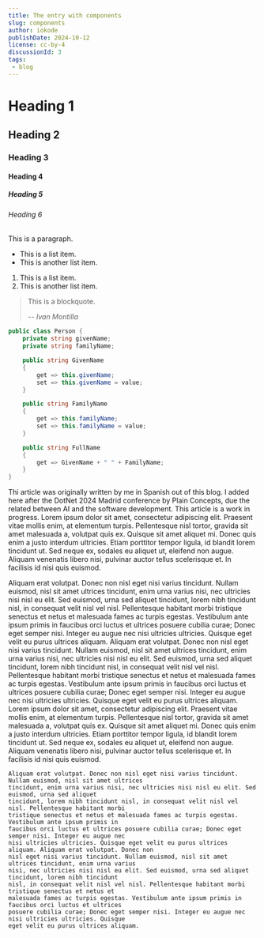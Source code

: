 ```yaml
---
title: The entry with components
slug: components
author: iokode
publishDate: 2024-10-12
license: cc-by-4
discussionId: 3
tags:
 - blog
---
```


# Heading 1
## Heading 2
### Heading 3
#### Heading 4
##### Heading 5
###### Heading 6

This is a paragraph.

* This is a list item.
* This is another list item.

1. This is a list item.
2. This is another list item.

> This is a blockquote.
>
> -- <cite>Ivan Montilla</cite>

```cs
public class Person {
    private string givenName;
    private string familyName;

    public string GivenName
    {
        get => this.givenName;
        set => this.givenName = value;
    }

    public string FamilyName
    {
        get => this.familyName;
        set => this.familyName = value;
    }

    public string FullName
    {
        get => GivenName + " " + FamilyName;
    }
}
```

<XPost author="martoutatech" id="1804864292879016139"/>

<Alert severity="note">
    Thi article was originally written by me in Spanish out of this blog. I added here after the DotNet 2024
    Madrid conference by Plain Concepts, due the related between AI and the software development.
</Alert>

<Alert severity="warning">
    This article is a work in progress.
</Alert>

<Message direction="other">
Lorem ipsum dolor sit amet, consectetur adipiscing elit. Praesent vitae mollis enim, at elementum turpis.
Pellentesque nisl tortor, gravida sit amet malesuada a, volutpat quis ex. Quisque sit amet aliquet mi.
Donec quis enim a justo interdum ultricies. Etiam porttitor tempor ligula, id blandit lorem tincidunt
ut. Sed neque ex, sodales eu aliquet ut, eleifend non augue. Aliquam venenatis libero nisi, pulvinar
auctor tellus scelerisque et. In facilisis id nisi quis euismod.

Aliquam erat volutpat. Donec non nisl eget nisi varius tincidunt. Nullam euismod, nisl sit amet ultrices
tincidunt, enim urna varius nisi, nec ultricies nisi nisl eu elit. Sed euismod, urna sed aliquet
tincidunt, lorem nibh tincidunt nisl, in consequat velit nisl vel nisl. Pellentesque habitant morbi
tristique senectus et netus et malesuada fames ac turpis egestas. Vestibulum ante ipsum primis in
faucibus orci luctus et ultrices posuere cubilia curae; Donec eget semper nisi. Integer eu augue nec
nisi ultricies ultricies. Quisque eget velit eu purus ultrices aliquam. Aliquam erat volutpat. Donec non
nisl eget nisi varius tincidunt. Nullam euismod, nisl sit amet ultrices tincidunt, enim urna varius
nisi, nec ultricies nisi nisl eu elit. Sed euismod, urna sed aliquet tincidunt, lorem nibh tincidunt
nisl, in consequat velit nisl vel nisl. Pellentesque habitant morbi tristique senectus et netus et
malesuada fames ac turpis egestas. Vestibulum ante ipsum primis in faucibus orci luctus et ultrices
posuere cubilia curae; Donec eget semper nisi. Integer eu augue nec nisi ultricies ultricies. Quisque
eget velit eu purus ultrices aliquam.
</Message>
<Message direction="me">
    Lorem ipsum dolor sit amet, consectetur adipiscing elit. Praesent vitae mollis enim, at elementum turpis.
    Pellentesque nisl tortor, gravida sit amet malesuada a, volutpat quis ex. Quisque sit amet aliquet mi.
    Donec quis enim a justo interdum ultricies. Etiam porttitor tempor ligula, id blandit lorem tincidunt
    ut. Sed neque ex, sodales eu aliquet ut, eleifend non augue. Aliquam venenatis libero nisi, pulvinar
    auctor tellus scelerisque et. In facilisis id nisi quis euismod.
    
    Aliquam erat volutpat. Donec non nisl eget nisi varius tincidunt. Nullam euismod, nisl sit amet ultrices
    tincidunt, enim urna varius nisi, nec ultricies nisi nisl eu elit. Sed euismod, urna sed aliquet
    tincidunt, lorem nibh tincidunt nisl, in consequat velit nisl vel nisl. Pellentesque habitant morbi
    tristique senectus et netus et malesuada fames ac turpis egestas. Vestibulum ante ipsum primis in
    faucibus orci luctus et ultrices posuere cubilia curae; Donec eget semper nisi. Integer eu augue nec
    nisi ultricies ultricies. Quisque eget velit eu purus ultrices aliquam. Aliquam erat volutpat. Donec non
    nisl eget nisi varius tincidunt. Nullam euismod, nisl sit amet ultrices tincidunt, enim urna varius
    nisi, nec ultricies nisi nisl eu elit. Sed euismod, urna sed aliquet tincidunt, lorem nibh tincidunt
    nisl, in consequat velit nisl vel nisl. Pellentesque habitant morbi tristique senectus et netus et
    malesuada fames ac turpis egestas. Vestibulum ante ipsum primis in faucibus orci luctus et ultrices
    posuere cubilia curae; Donec eget semper nisi. Integer eu augue nec nisi ultricies ultricies. Quisque
    eget velit eu purus ultrices aliquam.
</Message>
